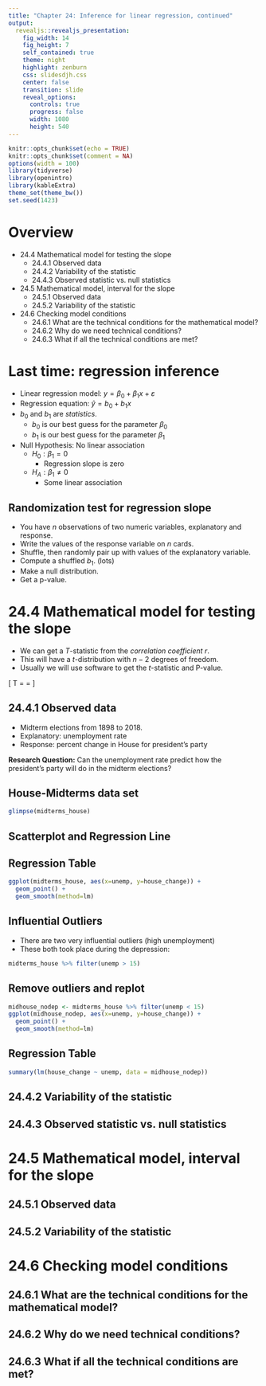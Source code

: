 ```yaml
---
title: "Chapter 24: Inference for linear regression, continued"
output: 
  revealjs::revealjs_presentation:
    fig_width: 14 
    fig_height: 7
    self_contained: true
    theme: night
    highlight: zenburn
    css: slidesdjh.css
    center: false
    transition: slide
    reveal_options:
      controls: true
      progress: false
      width: 1080
      height: 540
---
```


```r
knitr::opts_chunk$set(echo = TRUE)
knitr::opts_chunk$set(comment = NA)
options(width = 100)
library(tidyverse)
library(openintro)
library(kableExtra)
theme_set(theme_bw())
set.seed(1423)
```

# Overview

- 24.4 Mathematical model for testing the slope
    - 24.4.1 Observed data
    - 24.4.2 Variability of the statistic
    - 24.4.3 Observed statistic vs. null statistics
- 24.5 Mathematical model, interval for the slope
    - 24.5.1 Observed data
    - 24.5.2 Variability of the statistic
- 24.6 Checking model conditions
    - 24.6.1 What are the technical conditions for the mathematical model?
    - 24.6.2 Why do we need technical conditions?
    - 24.6.3 What if all the technical conditions are met?

# Last time: regression inference

- Linear regression model: $y = \beta_0 + \beta_1x + \varepsilon$
- Regression equation: $\hat{y} = b_0 + b_1x$
- $b_0$ and $b_1$ are *statistics*.
    - $b_0$ is our best guess for the parameter $\beta_0$
    - $b_1$ is our best guess for the parameter $\beta_1$
- Null Hypothesis: No linear association
    - $H_0: \beta_1 = 0$
        - Regression slope is zero
    - $H_A: \beta_1 \neq 0$
        - Some linear association
        
## Randomization test for regression slope

- You have $n$ observations of two numeric variables, explanatory and response.
- Write the values of the response variable on $n$ cards.
- Shuffle, then randomly pair up with values of the explanatory variable.
- Compute a shuffled $b_1$. (lots)
- Make a null distribution.
- Get a p-value.


##  {data-background="https://openintro-ims.netlify.app/24-inf-model-slr_files/figure-html/permweightScatter-1.png" data-background-size="contain"}

##  {data-background="https://openintro-ims.netlify.app/24-inf-model-slr_files/figure-html/permweekslm-1.png" data-background-size="contain"}

##  {data-background="https://openintro-ims.netlify.app/24-inf-model-slr_files/figure-html/nulldistBirths-1.png" data-background-size="contain"}

# 24.4 Mathematical model for testing the slope

- We can get a $T$-statistic from the *correlation coefficient* $r$.
- This will have a $t$-distribution with $n-2$ degrees of freedom.
- Usually we will use software to get the $t$-statistic and P-value.

\[
T = \frac{r}{\sqrt{\frac{1-r^2}{n-2}}} = \frac{b}{SE(b)}
\]

## 24.4.1 Observed data

- Midterm elections from 1898 to 2018.
- Explanatory: unemployment rate
- Response: percent change in House for president's party

**Research Question:** Can the unemployment rate predict how the president's party will do in the midterm elections?

## House-Midterms data set

```r
glimpse(midterms_house)
```

## Scatterplot and Regression Line

## Regression Table

```r
ggplot(midterms_house, aes(x=unemp, y=house_change)) + 
  geom_point() +
  geom_smooth(method=lm)
```

## Influential Outliers

- There are two very influential outliers (high unemployment)
- These both took place during the depression:

```r
midterms_house %>% filter(unemp > 15)
```

## Remove outliers and replot

```r
midhouse_nodep <- midterms_house %>% filter(unemp < 15)
ggplot(midhouse_nodep, aes(x=unemp, y=house_change)) + 
  geom_point() +
  geom_smooth(method=lm)
```

## Regression Table

```r
summary(lm(house_change ~ unemp, data = midhouse_nodep))
```



## 24.4.2 Variability of the statistic
## 24.4.3 Observed statistic vs. null statistics
# 24.5 Mathematical model, interval for the slope
## 24.5.1 Observed data
## 24.5.2 Variability of the statistic
# 24.6 Checking model conditions
## 24.6.1 What are the technical conditions for the mathematical model?
## 24.6.2 Why do we need technical conditions?
## 24.6.3 What if all the technical conditions are met?


